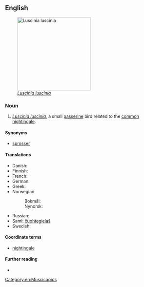 ==English==
[[File:Nightingale of ancient Uglich.JPG|thumb|240px|''[[Luscinia luscinia]]'']]

===Noun===
{{en-noun}}

# ''[[Luscinia luscinia]]'', a small [[passerine]] bird related to the [[common nightingale]].

====Synonyms====
* [[sprosser]]

====Translations====
{{trans-top|''Luscinia luscinia''}}
* Danish: {{t+|da|nattergal|c}}
* Finnish: {{t+|fi|satakieli}}
* French: {{t+|fr|rossignol progné}}
* German: {{t|de|Sprosser|m}}
* Greek: {{t|el|τσιχλαηδόνι|n}}
* Norwegian:
*: Bokmål: {{t+|nb|nattergal}}
*: Nynorsk: {{t|nn|nattergal}}
{{trans-mid}}
* Russian: {{t|ru|обыкнове́нный солове́й|m|sc=Cyrl}}
* Sami: [[čuohtegielaš]]
* Swedish: {{t+|sv|näktergal|c}}
{{trans-bottom}}

====Coordinate terms====
* [[nightingale]]

====Further reading====
* {{pedialite}}

[[Category:en:Muscicapids]]